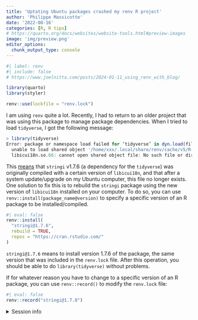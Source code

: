 ```yaml
---
title: 'Uptating Ubuntu packages crashed my renv R project'
author: 'Philippe Massicotte'
date: '2022-08-16'
categories: [R, R tips]
# https://quarto.org/docs/websites/website-tools.html#preview-images
image: 'img/preview.png'
editor_options:
  chunk_output_type: console
---
```


```r
#| label: renv
#| include: false
# https://www.joelnitta.com/posts/2024-01-11_using_renv_with_blog/

library(quarto)
library(styler)

renv::use(lockfile = "renv.lock")
```

I am using `renv` quite a lot. Recently, I had to return to an older project that was using this package to manage package dependencies. When I tried to load `tidyverse`, I got the following message:

```r
> library(tidyverse)
Error: package or namespace load failed for ‘tidyverse’ in dyn.load(file, DLLpath = DLLpath, ...):
  unable to load shared object '/home/xxx/.local/share/renv/cache/v5/R-4.2/x86_64-pc-linux-gnu/stringi/1.7.6/bba431031d30789535745a9627ac9271/stringi/libs/stringi.so':
  libicui18n.so.66: cannot open shared object file: No such file or directory
```

This [means](https://github.com/rstudio/renv/issues/309) that `stringi` v1.7.6 (a dependency for the `tidyverse`) was originally compiled with a certain version of `libicui18n`, and that after a system update/upgrade on my Ubuntu computer, this file no longer exists. One solution to fix this is to rebuild the `stringi` package using the new version of `libicui18n` installed on your computer. To do so, you can use `renv::install(package_name@version)` to specify a specific version of an R package to be installed/compiled.

```r
#| eval: false
renv::install(
  "stringi@1.7.6",
  rebuild = TRUE,
  repos = "https://cran.rstudio.com/"
)
```

`stringi@1.7.6` means to install version 1.7.6 of the package, the same version that was included in the `renv.lock` file. After this operation, you should be able to do `library(tidyverse)` without problems.

If for whatever reason you have to change to a specific version of an R package, you can use `renv::record()` to modify the `renv.lock` file:

```r
#| eval: false
renv::record("stringi@1.7.8")
```

<details>

<summary>Session info</summary>

```r
## Reproducibility info
options(width = 120)
devtools::session_info()
```

</details>

